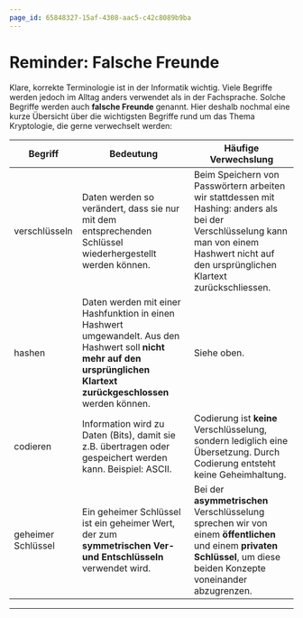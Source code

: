 ```yaml
---
page_id: 65848327-15af-4308-aac5-c42c8089b9ba
---
```


# Reminder: Falsche Freunde
Klare, korrekte Terminologie ist in der Informatik wichtig. Viele Begriffe werden jedoch im Alltag anders verwendet als in der Fachsprache. Solche Begriffe werden auch **falsche Freunde** genannt. Hier deshalb nochmal eine kurze Übersicht über die wichtigsten Begriffe rund um das Thema Kryptologie, die gerne verwechselt werden:

| Begriff | Bedeutung | Häufige Verwechslung |
|---------|-----------|----------------------|
| verschlüsseln | Daten werden so verändert, dass sie nur mit dem entsprechenden Schlüssel wiederhergestellt werden können. | Beim Speichern von Passwörtern arbeiten wir stattdessen mit Hashing: anders als bei der Verschlüsselung kann man von einem Hashwert nicht auf den ursprünglichen Klartext zurückschliessen. |
| hashen | Daten werden mit einer Hashfunktion in einen Hashwert umgewandelt. Aus den Hashwert soll **nicht mehr auf den ursprünglichen Klartext zurückgeschlossen** werden können. | Siehe oben. |
| codieren | Information wird zu Daten (Bits), damit sie z.B. übertragen oder gespeichert werden kann. Beispiel: ASCII. | Codierung ist **keine** Verschlüsselung, sondern lediglich eine Übersetzung. Durch Codierung entsteht keine Geheimhaltung. |
| geheimer Schlüssel | Ein geheimer Schlüssel ist ein geheimer Wert, der zum **symmetrischen Ver- und Entschlüsseln** verwendet wird. | Bei der **asymmetrischen** Verschlüsselung sprechen wir von einem **öffentlichen** und einem **privaten Schlüssel**, um diese beiden Konzepte voneinander abzugrenzen. |

---